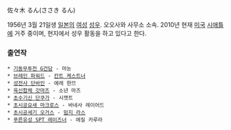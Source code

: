 佐々木 るん(ささき るん)

1956년 3월 21일생 [[일본]]의 [[여성]] [[성우]]. 오오사와 사무소 소속.
2010년 현재 [[미국]] [[시애틀]]에 거주 중이며, 현지에서 성우 활동을 하고 있다고 한다.

=== 출연작 ===
 * [[기동무투전 G건담]] - 마논
 * [[브레인 파워드]] - [[칸트 케스트너]]
 * [[성전사 단바인]] - 에레 한므
 * [[육신합체 갓마즈]] - 소년 마즈
 * [[초수기신 단쿠가]] - 시캣트
 * [[초시공요새 마크로스]] - 바네사 레이어드
 * [[초시공세기 오거스]] - [[밈지 라스]]
 * [[푸른유성 SPT 레이즈너]] - 에질 카루라

